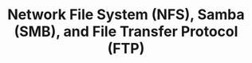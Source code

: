 ---
title: Network File System (NFS), Samba (SMB), and File Transfer Protocol (FTP)
description:
---